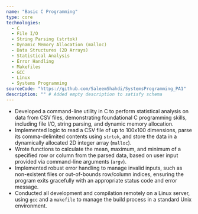 ```yaml
---
name: "Basic C Programming"
type: core
technologies:
  - C
  - File I/O
  - String Parsing (strtok)
  - Dynamic Memory Allocation (malloc)
  - Data Structures (2D Arrays)
  - Statistical Analysis
  - Error Handling
  - Makefiles
  - GCC
  - Linux
  - Systems Programming
sourceCode: "https://github.com/SaleemShahdi/SystemsProgramming_PA1"
description: "" # Added empty description to satisfy schema
---
```

- Developed a command-line utility in C to perform statistical analysis on data from CSV files, demonstrating foundational C programming skills, including file I/O, string parsing, and dynamic memory allocation.
- Implemented logic to read a CSV file of up to 100x100 dimensions, parse its comma-delimited contents using `strtok`, and store the data in a dynamically allocated 2D integer array (`malloc`).
- Wrote functions to calculate the mean, maximum, and minimum of a specified row or column from the parsed data, based on user input provided via command-line arguments (`argv`).
- Implemented robust error handling to manage invalid inputs, such as non-existent files or out-of-bounds row/column indices, ensuring the program exits gracefully with an appropriate status code and error message.
- Conducted all development and compilation remotely on a Linux server, using `gcc` and a `makefile` to manage the build process in a standard Unix environment.